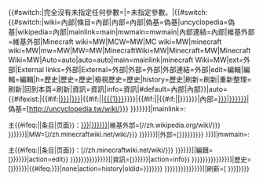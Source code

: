 {{#switch:{{{1|完全沒有未指定任何參數}}}|完全沒有未指定任何參數=|=未指定參數。|{{#switch:{{#switch:{{{type|}}}|wiki=內部|條目=內部|內部=內部|偽基=偽基|uncyclopedia=偽基|wikipedia=內部|mainlink=main|mwmain=mwmain|內部連結=內部|維基外部=維基外部|Minecraft wiki=MW|MCW=MW|MC wiki=MW|minecraft wiki=MW|mw=MW|MW=MW|MinecraftWiki=MW|Minecraft=MW|Minecraft Wiki=MW|Auto=auto|auto=auto|main=mainlink|minecraft Wiki=MW|ext=外部|External links=外部|External=外部|外部=外部|外部連結=外部|edit=編輯|編輯=編輯|h=歷史|歷史=歷史|檢視歷史=歷史|history=歷史|刷新=刷新|重新整理=刷新|回到本頁=刷新|資訊=資訊|info=資訊|#default=內部|內部}}|auto={{#ifexist:{{{1|}}}|{{#if:{{{3|}}}|<span title="{{{tip|{{{3}}}}}}">[[{{{link|{{{1}}}}}}|<span title="{{{tip|{{{3|}}}}}}">{{{name|{{{2}}}}}}</span>]]</span>|{{#if:{{{2|}}}|[[{{{1}}}|{{{2}}}]]|[[{{{1}}}]]}}}}|{{#if:{{{3|}}}|<span title="{{{tip|{{{3}}}}}}">{{{2}}}</span>|{{#if:{{{2|}}}|<span title="{{{tip|{{{2}}}}}}">{{{2}}}</span>|<span title="{{{tip|{{{1}}}}}}">{{{1}}}</span>}}}}}}|內部=<span title="{{{tip|{{{3|{{{1}}}}}}}}}">[[{{{link|{{{1|未指定參數。}}}}}}|<span title="{{{tip|{{{3|{{{1}}}}}}}}}">{{{name|{{{2|{{{1}}}}}}}}}</span>]]</span>|偽基=<span title="{{{tip|{{{3|{{{1|偽基百科}}}}}}}}}"><span class="plainlinks">[http://uncyclopedia.tw/wiki/{{{link|{{{1|首頁}}}}}}  {{{name|{{{2|{{{1|偽基百科}}}}}}}}}]</span></span>|mainlink=:<div class="noprint" style="font-size:small">主{{#ifeq:{{NAMESPACE}}||条目|页面}}：<span title="{{{tip|{{{3|{{{1}}}}}}}}}">[[{{{link|{{{1|未指定參數。}}}}}}|<span title="{{{tip|{{{3|{{{1}}}}}}}}}">{{{name|{{{2|{{{1}}}}}}}}}</span>]]</span>|維基外部=<span title="{{{tip|{{{3|{{{1|維基百科}}}}}}}}}"><span class="plainlinks">[//zh.wikipedia.org/wiki/{{{link|{{{1|首頁}}}}}}  {{{name|{{{2|{{{1|維基百科}}}}}}}}}]</span></span>|MW=<span title="{{{tip|{{{3|{{{1|Minecraft維基百科}}}}}}}}}"><span class="plainlinks">[//zh.minecraftwiki.net/wiki/{{{link|{{{1|首頁}}}}}}  {{{name|{{{2|{{{1|Minecraft維基百科}}}}}}}}}]</span></span>|外部=<span title="{{{tip|{{{3|}}}}}}"><span class="plainlinks">[{{{url|{{{uri|{{{link|{{{1|http:///}}}}}}}}}}}}  {{{name|{{{2|}}}}}}]</span></span>|mwmain=:<div class="noprint" style="font-size:small">主{{#ifeq:{{NAMESPACE}}||条目|页面}}：<span title="{{{tip|{{{3|{{{1|Minecraft維基百科}}}}}}}}}"><span class="plainlinks">[//zh.minecraftwiki.net/wiki/{{{link|{{{1|首頁}}}}}}  {{{name|{{{2|{{{1|Minecraft維基百科}}}}}}}}}]</span></span>|編輯=<span title="{{{tip|{{{3|編輯{{{name|{{{1|{{{PageName|{{{link|{{{2|{{FULLPAGENAME}}}}}}}}}}}}}}}}}}}}}}}"><span class="plainlinks">[{{fullurl:{{{PageName|{{{link|{{{1|{{FULLPAGENAME}}}}}}}}}}}|action=edit}}  {{{name|{{{2|{{{PageName|{{{link|{{{1|{{PAGENAME}}}}}}}}}}}}}}}}}]</span></span>|資訊=<span title="{{{tip|{{{3|{{{name|{{{1|{{{PageName|{{{link|{{{2|{{FULLPAGENAME}}}}}}}}}}}}}}}}}的頁面資訊}}}}}}"><span class="plainlinks">[{{fullurl:{{{PageName|{{{link|{{{1|{{FULLPAGENAME}}}}}}}}}}}|action=info}}  {{{name|{{{2|{{{PageName|{{{link|{{{1|{{PAGENAME}}}}}}}}}}}}}}}}}]</span></span>|歷史=<span title="{{{tip|{{{3|檢視{{{name|{{{1|{{{PageName|{{{link|{{{2|{{FULLPAGENAME}}}}}}}}}}}}}}}}}的歷史}}}}}}"><span class="plainlinks">[{{fullurl:{{{PageName|{{{link|{{{1|{{FULLPAGENAME}}}}}}}}}}}|{{#ifeq:{{{oldid|{{{4|none}}}}}}|none|action=history|oldid={{{oldid|{{{4|none}}}}}}}}}}  {{{name|{{{2|{{{PageName|{{{link|{{{1|{{PAGENAME}}}}}}}}}}}}}}}}}]</span></span>|刷新=<span title="{{{tip|{{{2|刷新{{{name|{{FULLPAGENAME}}}}}}}}}}}"><span class="plainlinks">[{{fullurl:{{FULLPAGENAME}}}}  {{{name|{{{1|刷新}}}}}}]</span></span>}}}}<noinclude>{{Documentation}}</noinclude>